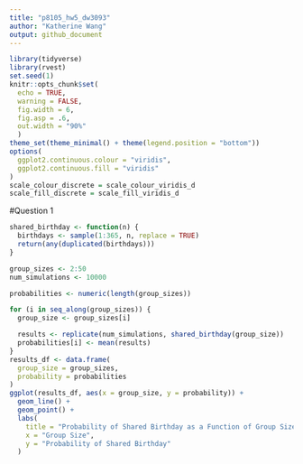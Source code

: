 ```yaml
---
title: "p8105_hw5_dw3093"
author: "Katherine Wang"
output: github_document
---
```


```r
library(tidyverse)
library(rvest)
set.seed(1)
knitr::opts_chunk$set(
  echo = TRUE,
  warning = FALSE,
  fig.width = 6,
  fig.asp = .6,
  out.width = "90%"
  )
theme_set(theme_minimal() + theme(legend.position = "bottom"))
options(
  ggplot2.continuous.colour = "viridis",
  ggplot2.continuous.fill = "viridis"
)
scale_colour_discrete = scale_colour_viridis_d
scale_fill_discrete = scale_fill_viridis_d
```

#Question 1
```r
shared_birthday <- function(n) {
  birthdays <- sample(1:365, n, replace = TRUE) 
  return(any(duplicated(birthdays)))
}

group_sizes <- 2:50
num_simulations <- 10000

probabilities <- numeric(length(group_sizes))

for (i in seq_along(group_sizes)) {
  group_size <- group_sizes[i]

  results <- replicate(num_simulations, shared_birthday(group_size))
  probabilities[i] <- mean(results)
}
results_df <- data.frame(
  group_size = group_sizes,
  probability = probabilities
)
ggplot(results_df, aes(x = group_size, y = probability)) +
  geom_line() +
  geom_point() +
  labs(
    title = "Probability of Shared Birthday as a Function of Group Size",
    x = "Group Size",
    y = "Probability of Shared Birthday"
  ) 
```



